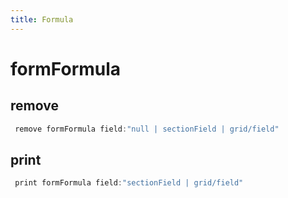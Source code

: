 ```yaml
---
title: Formula
---
```


# formFormula

## remove

```js filename="Terminal" copy
 remove formFormula field:"null | sectionField | grid/field"
```


## print

```js filename="Terminal" copy
 print formFormula field:"sectionField | grid/field"
```


